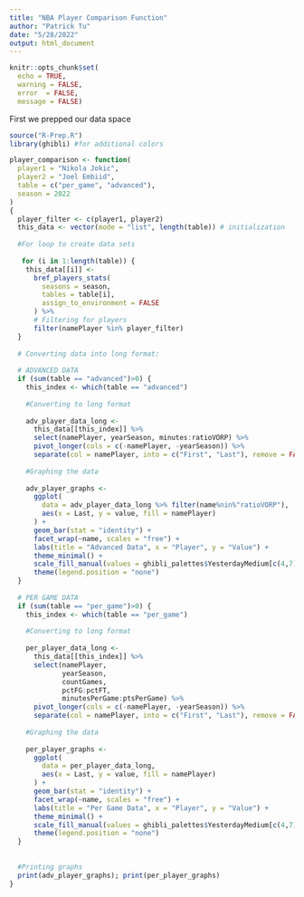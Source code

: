 ```yaml
---
title: "NBA Player Comparison Function"
author: "Patrick Tu"
date: "5/28/2022"
output: html_document
---
```


```r
knitr::opts_chunk$set(
  echo = TRUE,
  warning = FALSE,
  error  = FALSE,
  message = FALSE)
```

First we prepped our data space

```r
source("R-Prep.R")
library(ghibli) #for additional colors
```

```r
player_comparison <- function(
  player1 = "Nikola Jokic",
  player2 = "Joel Embiid", 
  table = c("per_game", "advanced"),
  season = 2022
)
{
  player_filter <- c(player1, player2)
  this_data <- vector(mode = "list", length(table)) # initialization
  
  #For loop to create data sets
 
   for (i in 1:length(table)) {
    this_data[[i]] <- 
      bref_players_stats(
        seasons = season,
        tables = table[i],
        assign_to_environment = FALSE
      ) %>%
      # Filtering for players
      filter(namePlayer %in% player_filter)
  }
  
  # Converting data into long format:
  
  # ADVANCED DATA
  if (sum(table == "advanced")>0) {
    this_index <- which(table == "advanced")
    
    #Converting to long format
    
    adv_player_data_long <- 
      this_data[[this_index]] %>%
      select(namePlayer, yearSeason, minutes:ratioVORP) %>%
      pivot_longer(cols = c(-namePlayer, -yearSeason)) %>%
      separate(col = namePlayer, into = c("First", "Last"), remove = FALSE)
    
    #Graphing the data
    
    adv_player_graphs <- 
      ggplot(
        data = adv_player_data_long %>% filter(name%nin%"ratioVORP"), 
        aes(x = Last, y = value, fill = namePlayer)
      ) +
      geom_bar(stat = "identity") +
      facet_wrap(~name, scales = "free") +
      labs(title = "Advanced Data", x = "Player", y = "Value") +
      theme_minimal() +
      scale_fill_manual(values = ghibli_palettes$YesterdayMedium[c(4,7)]) +
      theme(legend.position = "none")
  }
  
  # PER GAME DATA
  if (sum(table == "per_game")>0) {
    this_index <- which(table == "per_game")
    
    #Converting to long format
    
    per_player_data_long <- 
      this_data[[this_index]] %>%
      select(namePlayer, 
             yearSeason, 
             countGames, 
             pctFG:pctFT, 
             minutesPerGame:ptsPerGame) %>%
      pivot_longer(cols = c(-namePlayer, -yearSeason)) %>%
      separate(col = namePlayer, into = c("First", "Last"), remove = FALSE)
    
    #Graphing the data
    
    per_player_graphs <- 
      ggplot(
        data = per_player_data_long, 
        aes(x = Last, y = value, fill = namePlayer)
      ) +
      geom_bar(stat = "identity") +
      facet_wrap(~name, scales = "free") +
      labs(title = "Per Game Data", x = "Player", y = "Value") +
      theme_minimal() +
      scale_fill_manual(values = ghibli_palettes$YesterdayMedium[c(4,7)]) +
      theme(legend.position = "none")
  }
  
  
  #Printing graphs
  print(adv_player_graphs); print(per_player_graphs)
}
```